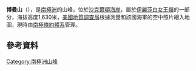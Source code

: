 {{coord|82|32|S|162|0|E|display=title}}

'''博曼山'''（{{lang-en|Mount Boman}}），是[[南極洲|南極洲]]的山峰，位於[[沙克爾頓海岸|沙克爾頓海岸]]，屬於[[伊麗莎白女王嶺|伊麗莎白女王嶺]]的一部分，海拔高度1,630米，[[美國地質調查局|美國地質調查局]]根據測量和該國海軍的空中照片繪入地圖，現時由[[南極條約體系|南極條約體系]]管理。

==參考資料==
{{usgs-gazetteer}}

{{DEFAULTSORT:Mount Boman}}
[[Category:南極洲山峰|Category:南極洲山峰]]


{{ShackletonCoast-geo-stub}}
